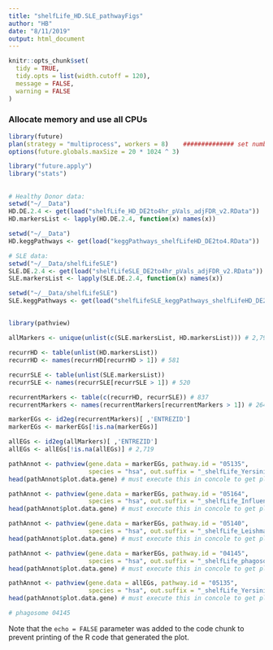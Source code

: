 ```yaml
---
title: "shelfLife_HD.SLE_pathwayFigs"
author: "HB"
date: "8/11/2019"
output: html_document
---
```


```r
knitr::opts_chunk$set(
  tidy = TRUE,
  tidy.opts = list(width.cutoff = 120),
  message = FALSE,
  warning = FALSE
)
```

### Allocate memory  and use all CPUs

```r
library(future)
plan(strategy = "multiprocess", workers = 8)    ############## set number of CPUs #################
options(future.globals.maxSize = 20 * 1024 ^ 3)

library("future.apply")
library("stats")
```

## 

```r
# Healthy Donor data:
setwd("~/__Data")
HD.DE.2.4 <- get(load("shelfLife_HD_DE2to4hr_pVals_adjFDR_v2.RData"))
HD.markersList <- lapply(HD.DE.2.4, function(x) names(x)) 

setwd("~/__Data")
HD.keggPathways <- get(load("keggPathways_shelfLifeHD_DE2to4.RData"))

# SLE data:
setwd("~/__Data/shelfLifeSLE")
SLE.DE.2.4 <- get(load("shelfLifeSLE_DE2to4hr_pVals_adjFDR_v2.RData"))
SLE.markersList <- lapply(SLE.DE.2.4, function(x) names(x)) 

setwd("~/__Data/shelfLifeSLE")
SLE.keggPathways <- get(load("shelfLifeSLE_keggPathways_shelfLifeHD_DE2to4.RData"))

```

## 

```r
library(pathview)

allMarkers <- unique(unlist(c(SLE.markersList, HD.markersList))) # 2,791 genes

recurrHD <- table(unlist(HD.markersList))
recurrHD <- names(recurrHD[recurrHD > 1]) # 581

recurrSLE <- table(unlist(SLE.markersList))
recurrSLE <- names(recurrSLE[recurrSLE > 1]) # 520

recurrentMarkers <- table(c(recurrHD, recurrSLE)) # 837
recurrentMarkers <- names(recurrentMarkers[recurrentMarkers > 1]) # 264

markerEGs <- id2eg(recurrentMarkers)[ ,'ENTREZID']
markerEGs <- markerEGs[!is.na(markerEGs)]

allEGs <- id2eg(allMarkers)[ ,'ENTREZID']
allEGs <- allEGs[!is.na(allEGs)] # 2,719

pathAnnot <- pathview(gene.data = markerEGs, pathway.id = "05135", 
                      species = "hsa", out.suffix = "_shelfLife_Yersinia")
head(pathAnnot$plot.data.gene) # must execute this in concole to get plot

pathAnnot <- pathview(gene.data = markerEGs, pathway.id = "05164", 
                      species = "hsa", out.suffix = "_shelfLife_Influenza")
head(pathAnnot$plot.data.gene) # must execute this in concole to get plot

pathAnnot <- pathview(gene.data = markerEGs, pathway.id = "05140", 
                      species = "hsa", out.suffix = "_shelfLife_Leishmaniasis")
head(pathAnnot$plot.data.gene) # must execute this in concole to get plot

pathAnnot <- pathview(gene.data = markerEGs, pathway.id = "04145", 
                      species = "hsa", out.suffix = "_shelfLife_phagosome")
head(pathAnnot$plot.data.gene) # must execute this in concole to get plot

pathAnnot <- pathview(gene.data = allEGs, pathway.id = "05135", 
                      species = "hsa", out.suffix = "_shelfLife_Yersinia_allDE")
head(pathAnnot$plot.data.gene) # must execute this in concole to get plot

# phagosome 04145
```

Note that the `echo = FALSE` parameter was added to the code chunk to prevent printing of the R code that generated the plot.
